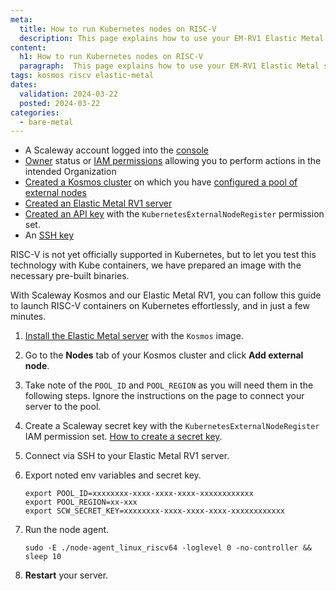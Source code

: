 ```yaml
---
meta:
  title: How to run Kubernetes nodes on RISC-V
  description: This page explains how to use your EM-RV1 Elastic Metal server as a Kosmos Kubernetes node
content:
  h1: How to run Kubernetes nodes on RISC-V
  paragraph:  This page explains how to use your EM-RV1 Elastic Metal server as a Kosmos Kubernetes node
tags: kosmos riscv elastic-metal
dates:
  validation: 2024-03-22
  posted: 2024-03-22
categories:
  - bare-metal
---
```


<Macro id="requirements" />

 - A Scaleway account logged into the [console](https://console.scaleway.com)
 - [Owner](/identity-and-access-management/iam/concepts/#owner) status or [IAM permissions](/identity-and-access-management/iam/concepts/#permission) allowing you to perform actions in the intended Organization
 - [Created a Kosmos cluster](https://www.scaleway.com/en/docs/containers/kubernetes/how-to/create-kosmos-cluster/) on which you have [configured a pool of external nodes](/containers/kubernetes/how-to/edit-kosmos-cluster/#how-to-configure-external-nodes-to-join-the-cluster)
 - [Created an Elastic Metal RV1 server](/bare-metal/elastic-metal/how-to/create-server/)
 - [Created an API key](/identity-and-access-management/iam/how-to/create-api-keys/) with the `KubernetesExternalNodeRegister` permission set.
 - An [SSH key](/identity-and-access-management/organizations-and-projects/how-to/create-ssh-key/)

RISC-V is not yet officially supported in Kubernetes, but to let you test this technology with Kube containers, we have prepared an image with the necessary pre-built binaries.

With Scaleway Kosmos and our Elastic Metal RV1, you can follow this guide to launch RISC-V containers on Kubernetes effortlessly, and in just a few minutes.

1. [Install the Elastic Metal server](/bare-metal/elastic-metal/how-to/install-server/) with the `Kosmos` image.
2. Go to the **Nodes** tab of your Kosmos cluster and click **Add external node**.
3. Take note of the `POOL_ID` and `POOL_REGION` as you will need them in the following steps. Ignore the instructions on the page to connect your server to the pool.

4. Create a Scaleway secret key with the `KubernetesExternalNodeRegister` IAM permission set. [How to create a secret key](https://www.scaleway.com/docs/console/my-project/how-to/generate-api-key/).
5. Connect via SSH to your Elastic Metal RV1 server.
5. Export noted env variables and secret key.

    ```
    export POOL_ID=xxxxxxxx-xxxx-xxxx-xxxx-xxxxxxxxxxxx
    export POOL_REGION=xx-xxx
    export SCW_SECRET_KEY=xxxxxxxx-xxxx-xxxx-xxxx-xxxxxxxxxxxx
    ```

6. Run the node agent.

    ```
    sudo -E ./node-agent_linux_riscv64 -loglevel 0 -no-controller && sleep 10

7. **Restart** your server.
